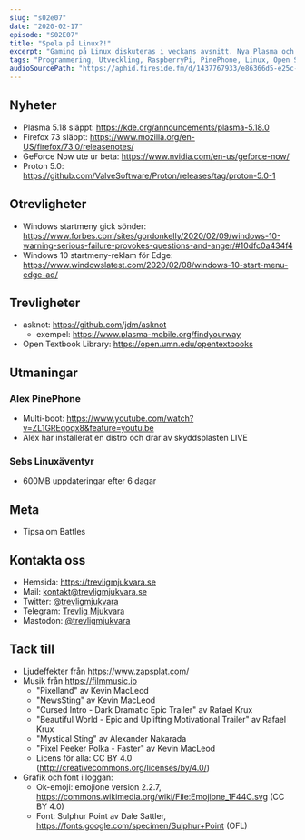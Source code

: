 ```yaml
---
slug: "s02e07"
date: "2020-02-17"
episode: "S02E07"
title: "Spela på Linux?!"
excerpt: "Gaming på Linux diskuteras i veckans avsnitt. Nya Plasma och Firefox hissas, otrevligheter i Windows dissas, och vi tipsar om lite fiffiga trevligheter."
tags: "Programmering, Utveckling, RaspberryPi, PinePhone, Linux, Open Source, UBPorts, Ubuntu Touch, Firefox, KDE, Plasma, GeForce Now, Proton, asknot"
audioSourcePath: "https://aphid.fireside.fm/d/1437767933/e86366d5-e25c-4aab-9a13-33b7144ac160/c04ab593-c557-400b-acc0-29a3967fe2be.mp3"
---
```


## Nyheter

- Plasma 5.18 släppt: https://kde.org/announcements/plasma-5.18.0
- Firefox 73 släppt: https://www.mozilla.org/en-US/firefox/73.0/releasenotes/
- GeForce Now ute ur beta: https://www.nvidia.com/en-us/geforce-now/
- Proton 5.0: https://github.com/ValveSoftware/Proton/releases/tag/proton-5.0-1

## Otrevligheter

- Windows startmeny gick sönder: https://www.forbes.com/sites/gordonkelly/2020/02/09/windows-10-warning-serious-failure-provokes-questions-and-anger/#10dfc0a434f4
- Windows 10 startmeny-reklam för Edge: https://www.windowslatest.com/2020/02/08/windows-10-start-menu-edge-ad/

## Trevligheter

- asknot: https://github.com/jdm/asknot
  - exempel: https://www.plasma-mobile.org/findyourway
- Open Textbook Library: https://open.umn.edu/opentextbooks

## Utmaningar

### Alex PinePhone

- Multi-boot: https://www.youtube.com/watch?v=ZL1GREqoqx8&feature=youtu.be
- Alex har installerat en distro och drar av skyddsplasten LIVE

### Sebs Linuxäventyr

- 600MB uppdateringar efter 6 dagar

## Meta

- Tipsa om Battles

## Kontakta oss

- Hemsida: https://trevligmjukvara.se
- Mail: kontakt@trevligmjukvara.se
- Twitter: [@trevligmjukvara](https://twitter.com/trevligmjukvara)
- Telegram: [Trevlig Mjukvara](https://t.me/trevligmjukvara)
- Mastodon: [@trevligmjukvara](https://fikaverse.club/@trevligmjukvara)

## Tack till

- Ljudeffekter från https://www.zapsplat.com/
- Musik från https://filmmusic.io
  - "Pixelland" av Kevin MacLeod
  - "NewsSting" av Kevin MacLeod
  - "Cursed Intro - Dark Dramatic Epic Trailer" av Rafael Krux
  - "Beautiful World - Epic and Uplifting Motivational Trailer" av Rafael Krux
  - "Mystical Sting" av Alexander Nakarada
  - "Pixel Peeker Polka - Faster" av Kevin MacLeod
  - Licens för alla: CC BY 4.0 (http://creativecommons.org/licenses/by/4.0/)
- Grafik och font i loggan:
  - Ok-emoji: emojione version 2.2.7, https://commons.wikimedia.org/wiki/File:Emojione_1F44C.svg (CC BY 4.0)
  - Font: Sulphur Point av Dale Sattler, https://fonts.google.com/specimen/Sulphur+Point (OFL)
